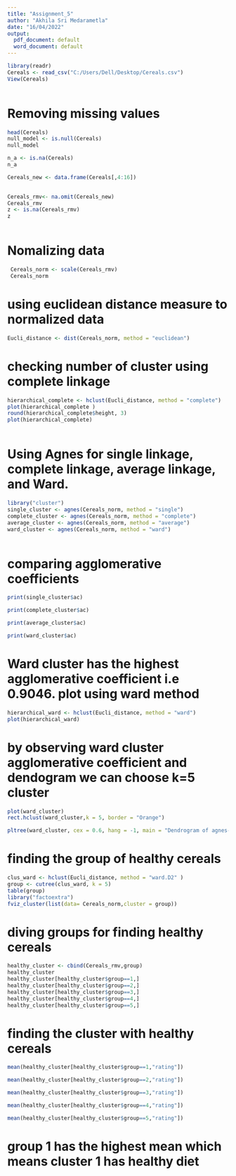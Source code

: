 ---
title: "Assignment_5"
author: "Akhila Sri Medarametla"
date: "16/04/2022"
output:
  pdf_document: default
  word_document: default
---

```{r}
library(readr)
Cereals <- read_csv("C:/Users/Dell/Desktop/Cereals.csv")
View(Cereals)



```
# Removing missing values

```{r}

head(Cereals)
null_model <- is.null(Cereals)
null_model

n_a <- is.na(Cereals)
n_a

Cereals_new <- data.frame(Cereals[,4:16])

 
Cereals_rmv<- na.omit(Cereals_new)
Cereals_rmv
z <- is.na(Cereals_rmv)
z



````
# Nomalizing data
```{r}

 Cereals_norm <- scale(Cereals_rmv)
 Cereals_norm


```
# using euclidean distance measure to normalized data
```{r}


Eucli_distance <- dist(Cereals_norm, method = "euclidean")

```
# checking number of cluster using complete linkage
```{r}
hierarchical_complete <- hclust(Eucli_distance, method = "complete")
plot(hierarchical_complete )
round(hierarchical_complete$height, 3)
plot(hierarchical_complete)



```



#  Using Agnes for single linkage, complete linkage, average linkage, and Ward.
```{r}

library("cluster")
single_cluster <- agnes(Cereals_norm, method = "single")
complete_cluster <- agnes(Cereals_norm, method = "complete")
average_cluster <- agnes(Cereals_norm, method = "average")
ward_cluster <- agnes(Cereals_norm, method = "ward")



```


# comparing  agglomerative coefficients 

```{r}
print(single_cluster$ac)

print(complete_cluster$ac)

print(average_cluster$ac)

print(ward_cluster$ac)


```
# Ward cluster has the highest agglomerative coefficient i.e 0.9046. plot using ward method

```{r}

hierarchical_ward <- hclust(Eucli_distance, method = "ward")
plot(hierarchical_ward)

```

# by observing ward cluster agglomerative coefficient and dendogram we can choose k=5 cluster
```{r}
plot(ward_cluster)
rect.hclust(ward_cluster,k = 5, border = "Orange")

pltree(ward_cluster, cex = 0.6, hang = -1, main = "Dendrogram of agnes-Ward")
```

# finding the group of healthy cereals
```{r}
clus_ward <- hclust(Eucli_distance, method = "ward.D2" )
group <- cutree(clus_ward, k = 5)
table(group)
library("factoextra")
fviz_cluster(list(data= Cereals_norm,cluster = group))

```

# diving groups for finding healthy cereals 

```{r}
healthy_cluster <- cbind(Cereals_rmv,group)
healthy_cluster
healthy_cluster[healthy_cluster$group==1,]
healthy_cluster[healthy_cluster$group==2,]
healthy_cluster[healthy_cluster$group==3,]
healthy_cluster[healthy_cluster$group==4,]
healthy_cluster[healthy_cluster$group==5,]


```

# finding the cluster with healthy cereals
```{r}


mean(healthy_cluster[healthy_cluster$group==1,"rating"])

mean(healthy_cluster[healthy_cluster$group==2,"rating"])

mean(healthy_cluster[healthy_cluster$group==3,"rating"])

mean(healthy_cluster[healthy_cluster$group==4,"rating"])

mean(healthy_cluster[healthy_cluster$group==5,"rating"])
```

# group 1 has the highest mean which means cluster 1 has healthy diet
